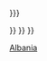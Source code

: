 {{imbox
| type       = license
| image      = [[Image:PD-icon.svg|52px|Public domain|alt=|link=]]
| imageright = [[Image:Flag of Albania.svg|64px|Albania|alt=|link=]]
| text       = 本圖於[[阿爾巴尼亞]]創作且在該國之著作權已過期，所以屬於'''[[公有領域]]'''。根據<span class="plainlinks">[http://www.wipo.int/clea/en/text_html.jsp?lang=EN&id=20 阿爾巴尼亞的著作權法（1995年修訂，第7923號）]</span>，本圖因下列原因之一而過期：<br />

{{{!}} style="align: center; border:none; width:100%; font-size: 95%; "
{{!}}- bgcolor=#dcdcdc
!colspan=2 style="width:30%;" {{!}} 作者
!style="width:30%;" {{!}} 著作權保護期間
!style="width:30%;" {{!}} Public Domain in Albania as of 1st January 1996 if
{{!}}- bgcolor=#f5f5f5
{{!}} &nbsp;'''A'''&nbsp; {{!!}} Except as below {{!!}} moral rights of a work are protected forever and the economic rights of a work are protected during the whole author’s life and 70 years after his/her death.

{{!}} Author died prior to 1st January 1926
{{!}}- bgcolor=#f5f5f5
{{!}} &nbsp;'''B'''&nbsp; {{!!}} Anonymous or pseudonymous work {{!!}} protected for 70 years from the first day of the first legal publication of the work.

{{!}} Published prior to 1st January 1926
{{!}}- bgcolor=#f5f5f5
{{!}} &nbsp;'''C'''&nbsp; {{!!}} Photographic and Audiovisual Works of Joint Authorship {{!!}} protected for 70 years from the day this work is legally offered to the public or in a contrary case, for 70 years from the day of the production of the work, i.e. 70 years after its creation.
{{!}} Published or  if unpublished creation prior to 1st January 1926
{{!}}- bgcolor=#f5f5f5
{{!}} &nbsp;'''D'''&nbsp; {{!!}} Protection of Works of Applied Art {{!!}} protected for 25 years from the day of its production.
{{!}} Created (and published) prior to 1970
{{!}}}

<small>The term provided lasts to the end of a calendar year.</small>
|below={{{2|}}}
{{#switch:{{{1}}}
|local={{free media}}{{image other|[[Category:Albanian public domain photographs|{{PAGENAME}}]]}}
|commons={{free media}}{{Copy to Wikimedia Commons|inline=yes}}{{image other|[[Category:Albanian public domain photographs|{{PAGENAME}}]]}}
|restored={{Not-PD-US-URAA}}{{image other|[[Category:PD-Albania images with URAA-restored copyright|{{PAGENAME}}]]}}
|
|#default={{Non-free in US|阿爾巴尼亞}}{{wrong license}}{{image other|
{{{category|{{#ifexpr:{{#time:U|{{REVISIONTIMESTAMP}}}}<={{#time:U|{{CURRENTTIMESTAMP}}}}-2592000|[[Category:PD-Albania images with unknown US copyright status for over 30 days]]|[[Category:PD-Albania images with unknown US copyright status]]}}}}}

}} }}
}}<noinclude>

[[Category:Public domain copyright templates by country|Albania]]
</noinclude>